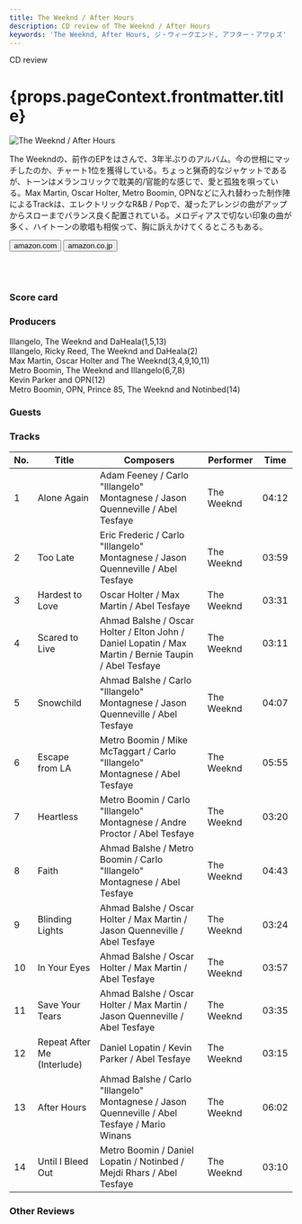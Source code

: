 ```yaml
---
title: The Weeknd / After Hours
description: CD review of The Weeknd / After Hours
keywords: 'The Weeknd, After Hours, ジ・ウィークエンド, アフター・アワｐズ'
---
```





<p className="largeP">CD review</p>
<h1 className="h1--no--margin">{props.pageContext.frontmatter.title}</h1>

<Row  className="image-card-group">
	<Column colMd={"4"} colLg={"4"} noGutterMdLeft="">
       <ImageCard>

![The Weeknd / After Hours](../../images/cd/weeknd6L.jpg) 

</ImageCard>
	</Column>
	<Column colMd={"8"} colLg={"8"} noGutterMdLeft="">
	<p>
	The Weekndの、前作のEPをはさんで、3年半ぶりのアルバム。今の世相にマッチしたのか、チャート1位を獲得している。ちょっと猟奇的なジャケットであるが、トーンはメランコリックで耽美的/官能的な感じで、愛と孤独を唄っている。Max Martin, Oscar Holter, Metro Boomin, OPNなどに入れ替わった制作陣によるTrackは、エレクトリックなR&B / Popで、凝ったアレンジの曲がアップからスローまでバランス良く配置されている。メロディアスで切ない印象の曲が多く、ハイトーンの歌唱も相俟って、胸に訴えかけてくるところもある。
	</p>
	<div>
	  <Button href="https://amzn.to/2NVIaxt" kind="primary" size="small" renderIcon={ArrowUpRight24}>
      amazon.com
    </Button>
		<Button href="https://amzn.to/38rG3ei" kind="secondary" size="small" renderIcon={ArrowUpRight24}>
      amazon.co.jp
    </Button>
	</div>
	<a href="https://geo.music.apple.com/jp/album/after-hours/1499378108?mt=1&app=music&ls=1" style="display:inline-block;overflow:hidden;background:url(https://linkmaker.itunes.apple.com/ja-jp/lockup.svg?releaseDate=2020-03-20&kind=album&bubble=apple_music&style=mono-black) no-repeat;width:180px;height:45px;"></a>
	<a href="https://geo.music.apple.com/jp/album/after-hours/1499378108?app=itunes" style="display:inline-block;overflow:hidden;background:url(https://linkmaker.itunes.apple.com/ja-jp/badge-lrg.svg?releaseDate=2020-03-20T00:00:00Z&kind=album&bubble=itunes_music) no-repeat;width:140px;height:45px;"></a>
	</Column>
</Row>
<Row >
	<Column colMd={"4"} colLg={"4"} noGutterMdLeft="">
<div>
  <h3>Score card</h3>
	<SliderJS1 value="5" />
  <SliderJS2 value="1" />
	<SliderJS3 value="1" />
  <SliderJS4 value="9" />
</div>
</Column>
<Column colMd={"8"} colLg={"8"} noGutterMdLeft="">
<div>
<h3>Producers</h3>
<p>
	Illangelo, The Weeknd and DaHeala(1,5,13)
	<br/>Illangelo, Ricky Reed, The Weeknd and DaHeala(2)
	<br/>Max Martin, Oscar Holter and The Weeknd(3,4,9,10,11)
	<br/>Metro Boomin, The Weeknd and Illangelo(6,7,8)
	<br/>Kevin Parker and OPN(12)
	<br/>Metro Boomin, OPN, Prince 85, The Weeknd and Notinbed(14)
</p>
<h3>Guests</h3>
<p>
</p>
</div>
</Column>
</Row>

<h3>Tracks</h3>

|	No. |	 Title                      |	 Composers                                                                                           	|	 Performer | Time	 |
| --- |	--------------------------- | ----------------------------------------------------------------------------------------------------- | ---------- | ----- |
|	1	  |	Alone Again                	| Adam Feeney / Carlo "Illangelo" Montagnese / Jason Quenneville / Abel Tesfaye                        	|	The Weeknd | 04:12 |
|	2	  |	Too Late                   	| Eric Frederic / Carlo "Illangelo" Montagnese / Jason Quenneville / Abel Tesfaye                      	|	The Weeknd | 03:59 |
|	3	  |	Hardest to Love            	| Oscar Holter / Max Martin / Abel Tesfaye                                                             	|	The Weeknd | 03:31 |
|	4	  |	Scared to Live             	| Ahmad Balshe / Oscar Holter / Elton John / Daniel Lopatin / Max Martin / Bernie Taupin / Abel Tesfaye	|	The Weeknd | 03:11 |
|	5	  |	Snowchild                  	| Ahmad Balshe / Carlo "Illangelo" Montagnese / Jason Quenneville / Abel Tesfaye                       	|	The Weeknd | 04:07 |
|	6	  |	Escape from LA             	| Metro Boomin / Mike McTaggart / Carlo "Illangelo" Montagnese / Abel Tesfaye                          	|	The Weeknd | 05:55 |
|	7	  |	Heartless                  	| Metro Boomin / Carlo "Illangelo" Montagnese / Andre Proctor / Abel Tesfaye                           	|	The Weeknd | 03:20 |
|	8	  |	Faith                      	| Ahmad Balshe / Metro Boomin / Carlo "Illangelo" Montagnese / Abel Tesfaye                            	|	The Weeknd | 04:43 |
|	9	  |	Blinding Lights            	| Ahmad Balshe / Oscar Holter / Max Martin / Jason Quenneville / Abel Tesfaye                          	|	The Weeknd | 03:24 |
|	10  |	In Your Eyes               	| Ahmad Balshe / Oscar Holter / Max Martin / Abel Tesfaye                                              	|	The Weeknd | 03:57 |
|	11	|	Save Your Tears            	| Ahmad Balshe / Oscar Holter / Max Martin / Jason Quenneville / Abel Tesfaye                          	|	The Weeknd | 03:35 |
|	12	|	Repeat After Me (Interlude)	| Daniel Lopatin / Kevin Parker / Abel Tesfaye                                                         	|	The Weeknd | 03:15 |
|	13	|	After Hours                	| Ahmad Balshe / Carlo "Illangelo" Montagnese / Jason Quenneville / Abel Tesfaye / Mario Winans        	|	The Weeknd | 06:02 |
|	14	|	Until I Bleed Out          	| Metro Boomin / Daniel Lopatin / Notinbed / Mejdi Rhars / Abel Tesfaye                                	|	The Weeknd | 03:10 |

<h3>Other Reviews</h3>

<Row>
<Column colMd={3} colLg={3} noGutterMdLeft>
<Review1 />
</Column>
</Row>